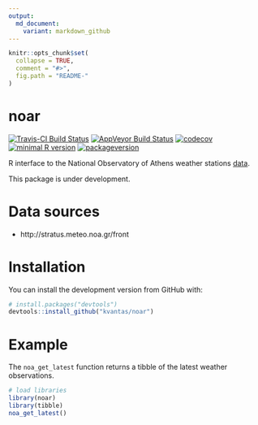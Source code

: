 ```yaml
---
output:
  md_document:
    variant: markdown_github
---
```


<!-- README.md is generated from README.Rmd. Please edit that file -->

```r
knitr::opts_chunk$set(
  collapse = TRUE,
  comment = "#>",
  fig.path = "README-"
)
```

# noar

[![Travis-CI Build Status](https://travis-ci.org/kvantas/noar.svg?branch=master)](https://travis-ci.org/kvantas/noar)
[![AppVeyor Build Status](https://ci.appveyor.com/api/projects/status/github/kvantas/noar?branch=master&svg=true)](https://ci.appveyor.com/project/kvantas/noar)
[![codecov](https://codecov.io/github/kvantas/noar/branch/master/graphs/badge.svg)](https://codecov.io/gh/kvantas/noar) 
[![minimal R version](https://img.shields.io/badge/R%3E%3D-3.4.0-6666ff.svg)](https://cran.r-project.org/)
[![packageversion](https://img.shields.io/badge/Package%20version-0.0.0.9000-orange.svg?style=flat-square)](https://github.com/kvantas/noar)

<!-- Short description of the package -->
R interface to the National Observatory of Athens weather stations [data](http://www.noa.gr).

This package is under development.

# Data sources

* http://stratus.meteo.noa.gr/front

# Installation

You can install the development version from GitHub with:

```r
# install.packages("devtools")
devtools::install_github("kvantas/noar")
```

# Example

The `noa_get_latest` function returns a tibble of the latest weather observations.

```r
# load libraries
library(noar)
library(tibble)
noa_get_latest()

```


<!-- * Installation instructions -->
<!-- * Brief demonstration usage -->
<!-- * If applicable, how the package compares to other similar packages and/or how it relates to other packages -->
<!-- * Citation information -->
